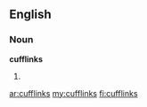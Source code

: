 ==English==
===Noun===
'''cufflinks'''
# {{plural of|[[cufflink]]}}

[[ar:cufflinks]]
[[my:cufflinks]]
[[fi:cufflinks]]